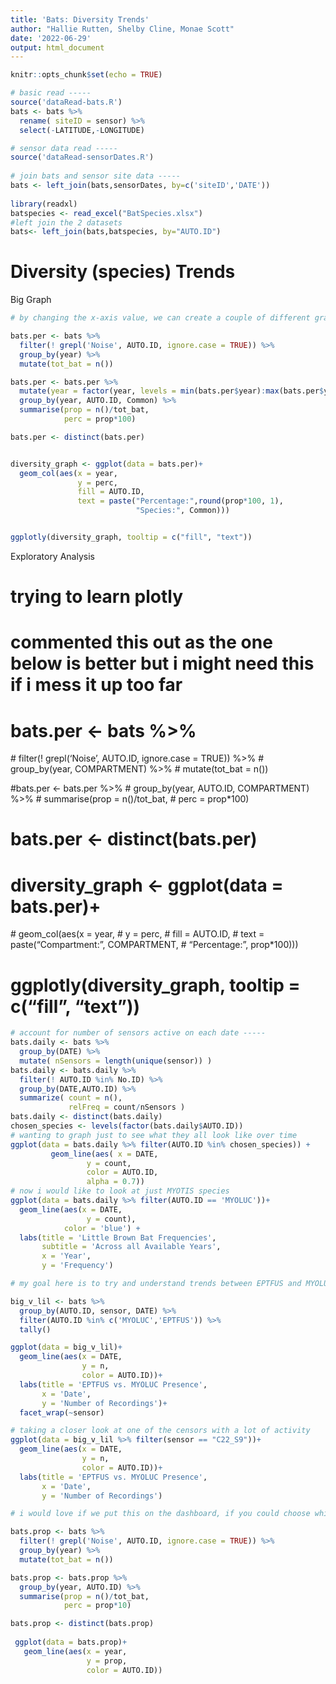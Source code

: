 ```yaml
---
title: 'Bats: Diversity Trends'
author: "Hallie Rutten, Shelby Cline, Monae Scott"
date: '2022-06-29'
output: html_document
---
```


```r
knitr::opts_chunk$set(echo = TRUE)

# basic read -----
source('dataRead-bats.R')
bats <- bats %>% 
  rename( siteID = sensor) %>% 
  select(-LATITUDE,-LONGITUDE)

# sensor data read -----
source('dataRead-sensorDates.R')
  
# join bats and sensor site data -----
bats <- left_join(bats,sensorDates, by=c('siteID','DATE'))
  
library(readxl)
batspecies <- read_excel("BatSpecies.xlsx")
#left join the 2 datasets
bats<- left_join(bats,batspecies, by="AUTO.ID")
```

# Diversity (species) Trends

Big Graph

```r
  
# by changing the x-axis value, we can create a couple of different graphs to include on the tab to tell different stories

bats.per <- bats %>% 
  filter(! grepl('Noise', AUTO.ID, ignore.case = TRUE)) %>% 
  group_by(year) %>% 
  mutate(tot_bat = n())

bats.per <- bats.per %>% 
  mutate(year = factor(year, levels = min(bats.per$year):max(bats.per$year))) %>% 
  group_by(year, AUTO.ID, Common) %>% 
  summarise(prop = n()/tot_bat, 
            perc = prop*100)

bats.per <- distinct(bats.per)


diversity_graph <- ggplot(data = bats.per)+
  geom_col(aes(x = year,
               y = perc,
               fill = AUTO.ID, 
               text = paste("Percentage:",round(prop*100, 1),
                            "Species:", Common)))


ggplotly(diversity_graph, tooltip = c("fill", "text"))

```




Exploratory Analysis


# trying to learn plotly

# commented this out as the one below is better but i might need this if i mess it up too far
# bats.per <- bats %>% 
 # filter(! grepl('Noise', AUTO.ID, ignore.case = TRUE)) %>% 
#  group_by(year, COMPARTMENT) %>% 
 # mutate(tot_bat = n())

#bats.per <- bats.per %>% 
 # group_by(year, AUTO.ID, COMPARTMENT) %>% 
 # summarise(prop = n()/tot_bat, 
  #          perc = prop*100)

# bats.per <- distinct(bats.per)


# diversity_graph <- ggplot(data = bats.per)+
 # geom_col(aes(x = year,
   #            y = perc,
     #          fill = AUTO.ID, 
    #           text = paste("Compartment:", COMPARTMENT,
             #               "Percentage:", prop*100)))


# ggplotly(diversity_graph, tooltip = c("fill", "text"))

```r
# account for number of sensors active on each date -----
bats.daily <- bats %>%
  group_by(DATE) %>%
  mutate( nSensors = length(unique(sensor)) )
bats.daily <- bats.daily %>%
  filter(! AUTO.ID %in% No.ID) %>%
  group_by(DATE,AUTO.ID) %>%
  summarize( count = n(),
             relFreq = count/nSensors )
bats.daily <- distinct(bats.daily)
chosen_species <- levels(factor(bats.daily$AUTO.ID))
# wanting to graph just to see what they all look like over time
ggplot(data = bats.daily %>% filter(AUTO.ID %in% chosen_species)) +
         geom_line(aes( x = DATE,
                 y = count,
                 color = AUTO.ID,
                 alpha = 0.7))
# now i would like to look at just MYOTIS species
ggplot(data = bats.daily %>% filter(AUTO.ID == 'MYOLUC'))+
  geom_line(aes(x = DATE,
                 y = count),
            color = 'blue') +
  labs(title = 'Little Brown Bat Frequencies',
       subtitle = 'Across all Available Years',
       x = 'Year',
       y = 'Frequency')
```

```r
# my goal here is to try and understand trends between EPTFUS and MYOLUC, maybe a cute lil facet wrap for sensors so that I can see if any of them are/were in the same place. anyways

big_v_lil <- bats %>% 
  group_by(AUTO.ID, sensor, DATE) %>% 
  filter(AUTO.ID %in% c('MYOLUC','EPTFUS')) %>% 
  tally()

ggplot(data = big_v_lil)+
  geom_line(aes(x = DATE,
                y = n,
                color = AUTO.ID))+
  labs(title = 'EPTFUS vs. MYOLUC Presence',
       x = 'Date',
       y = 'Number of Recordings')+
  facet_wrap(~sensor)

# taking a closer look at one of the censors with a lot of activity
ggplot(data = big_v_lil %>% filter(sensor == "C22_S9"))+
  geom_line(aes(x = DATE,
                y = n,
                color = AUTO.ID))+
  labs(title = 'EPTFUS vs. MYOLUC Presence',
       x = 'Date',
       y = 'Number of Recordings')

# i would love if we put this on the dashboard, if you could choose which sensor graph youre looking at
```


```r

bats.prop <- bats %>% 
  filter(! grepl('Noise', AUTO.ID, ignore.case = TRUE)) %>% 
  group_by(year) %>% 
  mutate(tot_bat = n())

bats.prop <- bats.prop %>% 
  group_by(year, AUTO.ID) %>% 
  summarise(prop = n()/tot_bat, 
            perc = prop*10)

bats.prop <- distinct(bats.prop)
  
 ggplot(data = bats.prop)+
   geom_line(aes(x = year,
                 y = prop,
                 color = AUTO.ID))
```



